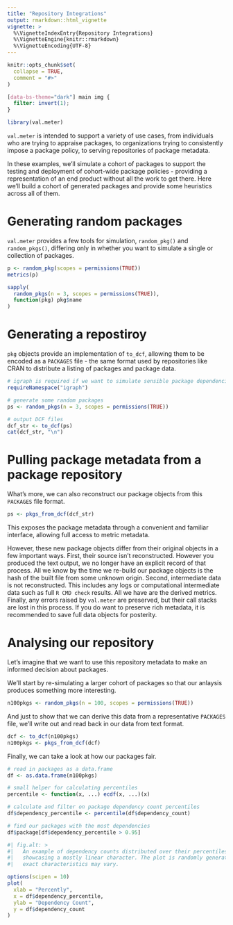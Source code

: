 ```yaml
---
title: "Repository Integrations"
output: rmarkdown::html_vignette
vignette: >
  %\VignetteIndexEntry{Repository Integrations}
  %\VignetteEngine{knitr::rmarkdown}
  %\VignetteEncoding{UTF-8}
---
```


```r
knitr::opts_chunk$set(
  collapse = TRUE,
  comment = "#>"
)
```

```css
[data-bs-theme="dark"] main img {
  filter: invert(1);
}
```

```r
library(val.meter)
```

`val.meter` is intended to support a variety of use cases, from individuals who
are trying to appraise packages, to organizations trying to consistently impose
a package policy, to serving repositories of package metadata.

In these examples, we'll simulate a cohort of packages to support the testing
and deployment of cohort-wide package policies - providing a representation of
an end product without all the work to get there. Here we'll build a cohort of
generated packages and provide some heuristics across all of them.

# Generating random packages

`val.meter` provides a few tools for simulation, `random_pkg()` and 
`random_pkgs()`, differing only in whether you want to simulate a single or
collection of packages.

```r
p <- random_pkg(scopes = permissions(TRUE))
metrics(p)
```

```r
sapply(
  random_pkgs(n = 3, scopes = permissions(TRUE)),
  function(pkg) pkg$name
)
```

# Generating a repostiroy

`pkg` objects provide an implementation of `to_dcf`, allowing them to be encoded
as a `PACKAGES` file - the same format used by repositories like CRAN to
distribute a listing of packages and package data.

```r
# igraph is required if we want to simulate sensible package dependencies
requireNamespace("igraph")

# generate some random packages
ps <- random_pkgs(n = 3, scopes = permissions(TRUE))

# output DCF files
dcf_str <- to_dcf(ps)
cat(dcf_str, "\n")
```

# Pulling package metadata from a package repository

What's more, we can also reconstruct our package objects from this `PACKAGES`
file format.

```r
ps <- pkgs_from_dcf(dcf_str)
```

This exposes the package metadata through a convenient and familiar interface,
allowing full access to metric metadata. 

However, these new package objects differ from their original objects in a few
important ways. First, their source isn't reconstructed. However you produced
the text output, we no longer have an explicit record of that process. All we
know by the time we re-build our package objects is the hash of the built file
from some unknown origin. Second, intermediate data is not reconstructed. This
includes any logs or computational intermediate data such as full `R CMD check`
results. All we have are the derived metrics. Finally, any errors raised by
`val.meter` are preserved, but their call stacks are lost in this process. If
you do want to preserve rich metadata, it is recommended to save full data
objects for posterity.

# Analysing our repository

Let's imagine that we want to use this repository metadata to make an informed
decision about packages.

We'll start by re-simulating a larger cohort of packages so that our anlaysis
produces something more interesting.

```r
n100pkgs <- random_pkgs(n = 100, scopes = permissions(TRUE))
```

And just to show that we can derive this data from a representative `PACKAGES`
file, we'll write out and read back in our data from text format.

```r
dcf <- to_dcf(n100pkgs)
n100pkgs <- pkgs_from_dcf(dcf)
```

Finally, we can take a look at how our packages fair.

```r
# read in packages as a data.frame
df <- as.data.frame(n100pkgs)

# small helper for calculating percentiles
percentile <- function(x, ...) ecdf(x, ...)(x)

# calculate and filter on package dependency count percentiles
df$dependency_percentile <- percentile(df$dependency_count)

# find our packages with the most dependencies
df$package[df$dependency_percentile > 0.95]
```

```r
#| fig.alt: >
#|   An example of dependency counts distributed over their percentiles,
#|   showcasing a mostly linear character. The plot is randomly generated, so
#|   exact characteristics may vary.

options(scipen = 10)
plot(
  xlab = "Percently",
  x = df$dependency_percentile, 
  ylab = "Dependency Count",
  y = df$dependency_count
)
```